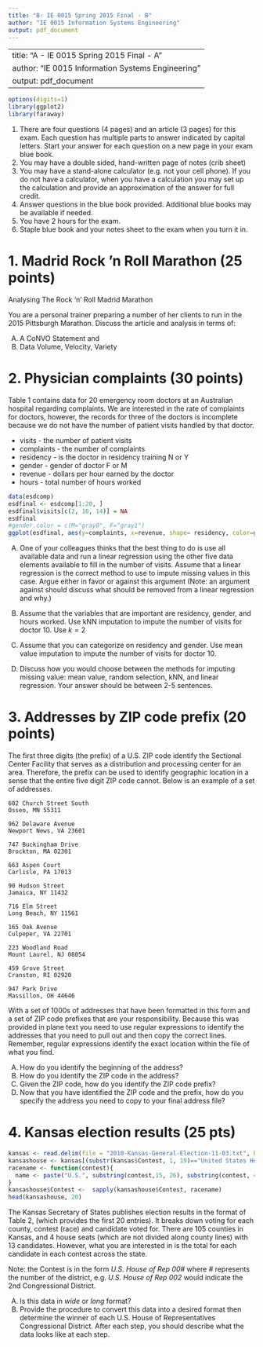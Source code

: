 ```yaml
---
title: "B- IE 0015 Spring 2015 Final - B"
author: "IE 0015 Information Systems Engineering"
output: pdf_document
---
```

---
title: "A - IE 0015 Spring 2015 Final - A"
author: "IE 0015 Information Systems Engineering"
output: pdf_document
---

```r
options(digits=1)
library(ggplot2)
library(faraway)
```

1.  There are four questions (4 pages) and an article (3 pages) for this exam.  Each question has multiple parts to answer indicated by capital letters. Start your answer for each question on a new page in your exam blue book.
2.  You may have a double sided, hand-written page of notes (crib sheet)
3.  You may have a stand-alone calculator (e.g. not your cell phone). If you do not have a calculator, when you have a calculation you may set up the calculation and provide an approximation of the answer for full credit.
4.  Answer questions in the blue book provided. Additional blue books may be available if needed.
5.  You have 2 hours for the exam.
6.  Staple blue book and your notes sheet to the exam when you turn it in.

#  1.  Madrid Rock 'n Roll Marathon (25 points)

Analysing The Rock ‘n’ Roll Madrid Marathon

You are a personal trainer preparing a number of her clients to run in the 2015 Pittsburgh Marathon. Discuss the article and analysis in terms of:

A.  A CoNVO Statement and 
B.  Data Volume, Velocity, Variety


#  2.  Physician complaints (30 points)

Table 1 contains data for 20 emergency room doctors at an Australian hospital regarding complaints.  We are interested in the rate of complaints for doctors, however, the records for three of the doctors is incomplete because we do not have the number of patient visits handled by that doctor.

- visits - the number of patient visits
- complaints - the number of complaints
-  residency - is the doctor in residency training N or Y
- gender - gender of doctor F or M
- revenue - dollars per hour earned by the doctor
- hours - total number of hours worked

```r
data(esdcomp)
esdfinal <- esdcomp[1:20, ]
esdfinal$visits[c(2, 10, 14)] = NA
esdfinal
#gender.color = c(M="gray0", F="gray1")
ggplot(esdfinal, aes(y=complaints, x=revenue, shape= residency, color=gender)) + geom_point() + geom_jitter() + scale_color_grey(start=0.0, end=0.5) + scale_size_continuous(range = c(3,4)) + theme_bw() + ggtitle(label = "Complaints by dollars per hour earned by the doctor")
```

A.  One of your colleagues thinks that the best thing to do is use all available data and run a linear regression using the other five data elements available to fill in the number of visits. Assume that a linear regression is the correct method to use to impute missing values in this case.  Argue either in favor or against this argument (Note: an argument against should discuss what should be removed from a linear regression and why.)

B.  Assume that the variables that are important are residency, gender, and hours worked.  Use kNN imputation to impute the number of visits for doctor 10. Use $k=2$

C.  Assume that you can categorize on residency and gender.  Use mean value imputation to impute the number of visits for doctor 10.

D.  Discuss how you would choose between the methods for imputing missing value:  mean value, random selection, kNN, and linear regression. Your answer should be between 2-5 sentences.

#  3. Addresses by ZIP code prefix (20 points)

The first three digits (the prefix) of a U.S. ZIP code identify the Sectional Center Facility that serves as a distribution and processing center for an area. Therefore, the prefix can be used to identify geographic location in a sense that the entire five digit ZIP code cannot.  Below is an example of a set of addresses.

```
602 Church Street South 
Osseo, MN 55311

962 Delaware Avenue 
Newport News, VA 23601

747 Buckingham Drive 
Brockton, MA 02301

663 Aspen Court 
Carlisle, PA 17013

90 Hudson Street 
Jamaica, NY 11432

716 Elm Street 
Long Beach, NY 11561

165 Oak Avenue 
Culpeper, VA 22701

223 Woodland Road 
Mount Laurel, NJ 08054

459 Grove Street 
Cranston, RI 02920

947 Park Drive 
Massillon, OH 44646
```

With a set of 1000s of addresses that have been formatted in this form and a set of ZIP code prefixes that are your responsibility.  Because this was provided in plane text you need to use regular expressions to identify the addresses that you need to pull out and then copy the correct lines.  Remember, regular expressions identify the exact location within the file of what you find.

A.  How do you identify the beginning of the address?
B.  How do you identify the ZIP code in the address?
C.  Given the ZIP code, how do you identify the ZIP code prefix?
D.  Now that you have identified the ZIP code and the prefix, how do you specify the address you need to copy to your final address file?

#  4.  Kansas election results (25 pts)

```r
kansas <- read.delim(file = "2010-Kansas-General-Election-11-03.txt", header = TRUE, sep = "|")
kansashouse <- kansas[(substr(kansas$Contest, 1, 19)=="United States House"), c(1,2,3,4)]
racename <- function(contest){
  name <- paste("U.S.", substring(contest,15, 26), substring(contest, 40))
}
kansashouse$Contest <-  sapply(kansashouse$Contest, racename)
head(kansashouse, 20)
```                                         

The Kansas Secretary of States publishes election results in the format of Table 2, (which provides the first 20 entries). It breaks down voting for each county, contest (race) and candidate voted for. There are 105 counties in Kansas, and 4 house seats (which are not divided along county lines) with 13 candidates. However, what you are interested in is the total for each candidate in each contest across the state.

Note: the Contest is in the form *U.S. House of Rep 00#* where *#* represents the number of the district, e.g. *U.S. House of Rep 002* would indicate the 2nd Congressional District.

A.  Is this data in *wide* or *long* format?
B.  Provide the procedure to convert this data into a desired format then determine the winner of each U.S. House of Representatives Congressional District.  After each step, you should describe what the data looks like at each step.
